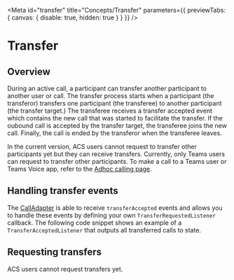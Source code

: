 

<Meta
  id="transfer"
  title="Concepts/Transfer"
  parameters={{ previewTabs: { canvas: { disable: true, hidden: true } } }}
/>

# Transfer

## Overview

During an active call, a participant can transfer another participant to another user or call. The transfer process
starts when a participant (the transferor) transfers one participant (the transferee) to another
participant (the transfer target.) The transferee receives a transfer accepted event which contains the new call that was started to facilitate the transfer.
If the oubound call is accepted by the transfer target, the transferee joins the new call. Finally, the call is ended by the transferor when the transferee leaves.

In the current version, ACS users cannot request to transfer other participants yet but they can receive transfers.
Currently, only Teams users can request to transfer other participants. To make a call to a Teams user or Teams Voice app, refer
to the [Adhoc calling page](?path=/docs/adhoc-calling--page).

## Handling transfer events

The [CallAdapter](?path=/docs/composite-adapters--page#call-adapter) is able to receive `transferAccepted` events and
allows you to handle these events by defining your own `TransferRequestedListener` callback. The following code snippet
shows an example of a `TransferAcceptedListener` that outputs all transferred calls to state.

<Source code={TransferSnippetText} />

## Requesting transfers

ACS users cannot request transfers yet.
